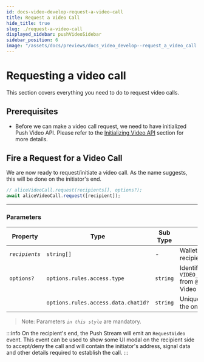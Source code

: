 ```yaml
---
id: docs-video-develop-request-a-video-call
title: Request a Video Call
hide_title: true
slug: ./request-a-video-call
displayed_sidebar: pushVideoSidebar
sidebar_position: 6
image: "/assets/docs/previews/docs_video_develop--request_a_video_call.png"
---
```


# Requesting a video call

This section covers everything you need to do to request video calls.

<head>
  <title>Request a Video Call | Push Video | Push Documentation</title>
</head>

## Prerequisites

- Before we can make a video call request, we need to have initialized Push Video API. Please refer to the [Initializing Video API](/docs/video/build/initializing-video-api/) section for more details.

## Fire a Request for a Video Call

We are now ready to request/initiate a video call. As the name suggests, this will be done on the initiator's end.

```typescript
// aliceVideoCall.request(recipients[], options?);
await aliceVideoCall.request([recipient]);
```

---

### Parameters

| Property       | Type                                | Sub Type | Description                                                                                                                            |
| -------------- | ----------------------------------- | -------- | -------------------------------------------------------------------------------------------------------------------------------------- |
| _`recipients`_ | `string[]`                          | -        | Wallet address or addresses of the recipient(s)                                                                                        |
| `options?`     | `options.rules.access.type`         | `string` | Identifier for Push Video or Space. We use `VIDEO_NOTIFICATION_ACCESS_TYPE.PUSH_CHAT` from `@pushprotocol/restapi` here for Push Video |
|                | `options.rules.access.data.chatId?` | `string` | Unique identifier for every push chat, here, the one between the alice and the bob                                                     |

> Note: Parameters _`in this style`_ are mandatory.

:::info
On the recipient's end, the Push Stream will emit an `RequestVideo` event. This event can be used to show some UI modal on the recipient side to accept/deny the call and will contain the initiator's address, signal data and other details required to establish the call.
:::
